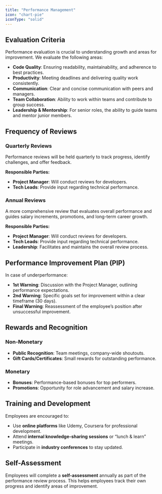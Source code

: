 ```yaml
---
title: "Performance Management"
icon: "chart-pie"
iconType: "solid"
---
```


## Evaluation Criteria

Performance evaluation is crucial to understanding growth and areas for improvement. We evaluate the following areas:

- **Code Quality**: Ensuring readability, maintainability, and adherence to best practices.
- **Productivity**: Meeting deadlines and delivering quality work consistently.
- **Communication**: Clear and concise communication with peers and managers.
- **Team Collaboration**: Ability to work within teams and contribute to group success.
- **Leadership & Mentorship**: For senior roles, the ability to guide teams and mentor junior members.

## Frequency of Reviews

### Quarterly Reviews

Performance reviews will be held quarterly to track progress, identify challenges, and offer feedback.

**Responsible Parties:**

- **Project Manager**: Will conduct reviews for developers.
- **Tech Leads**: Provide input regarding technical performance.

### Annual Reviews

A more comprehensive review that evaluates overall performance and guides salary increments, promotions, and long-term career growth.

**Responsible Parties:**

- **Project Manager**: Will conduct reviews for developers.
- **Tech Leads**: Provide input regarding technical performance.
- **Leadership**: Facilitates and maintains the overall review process.

## Performance Improvement Plan (PIP)

In case of underperformance:

- **1st Warning**: Discussion with the Project Manager, outlining performance expectations.
- **2nd Warning**: Specific goals set for improvement within a clear timeframe (30 days).
- **Final Warning**: Reassessment of the employee’s position after unsuccessful improvement.

## Rewards and Recognition

### Non-Monetary

- **Public Recognition**: Team meetings, company-wide shoutouts.
- **Gift Cards/Certificates**: Small rewards for outstanding performance.

### Monetary

- **Bonuses**: Performance-based bonuses for top performers.
- **Promotions**: Opportunity for role advancement and salary increase.

## Training and Development

Employees are encouraged to:

- Use **online platforms** like Udemy, Coursera for professional development.
- Attend **internal knowledge-sharing sessions** or “lunch & learn” meetings.
- Participate in **industry conferences** to stay updated.

## Self-Assessment

Employees will complete a **self-assessment** annually as part of the performance review process. This helps employees track their own progress and identify areas of improvement.
